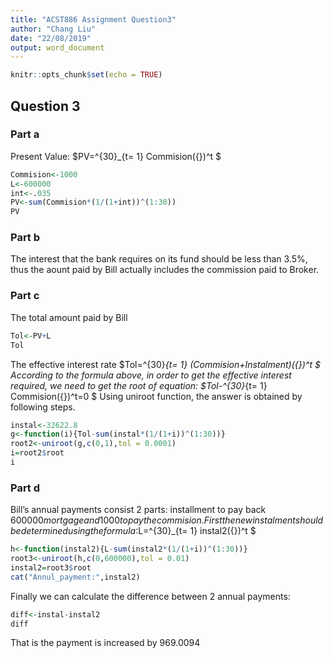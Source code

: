 ```yaml
---
title: "ACST886 Assignment Question3"
author: "Chang Liu"
date: "22/08/2019"
output: word_document
---
```


```r
knitr::opts_chunk$set(echo = TRUE)
```

## Question 3

### Part a
Present Value:
$PV=\sum^{30}_{t= 1} Commision\times ({\frac{1}{1+i}})^t $
```r
Commision<-1000
L<-600000
int<-.035
PV<-sum(Commision*(1/(1+int))^(1:30))
PV
```
### Part b

The interest that the bank requires on its fund should be less than 3.5%, thus the aount paid by Bill actually includes the commission paid to Broker.

### Part c
The total amount paid by Bill
```r
Tol<-PV+L
Tol
```
The effective interest rate
$Tol=\sum^{30}_{t= 1} (Commision+Instalment)\times ({\frac{1}{1+i_e}})^t $
According to the formula above, in order to get the effective interest required, we need to get the root of equation:
$Tol-\sum^{30}_{t= 1} Commision\times ({\frac{1}{1+i_e}})^t=0 $
Using uniroot function, the answer is obtained by following steps.
```r
instal<-32622.8
g<-function(i){Tol-sum(instal*(1/(1+i))^(1:30))}
root2<-uniroot(g,c(0,1),tol = 0.0001)
i=root2$root
i
```
### Part d
Bill's annual payments consist 2 parts: installment to pay back $600000 mortgage and 1000 to pay the commision.
First the new instalment should be determined using the formula:
$L=\sum^{30}_{t= 1} instal2\times ({\frac{1}{1+i_e}})^t $
```r
h<-function(instal2){L-sum(instal2*(1/(1+i))^(1:30))}
root3<-uniroot(h,c(0,600000),tol = 0.01)
instal2=root3$root
cat("Annul_payment:",instal2)
```
Finally we can calculate the difference between 2 annual payments:
```r
diff<-instal-instal2
diff
```

That is the payment is increased by 969.0094